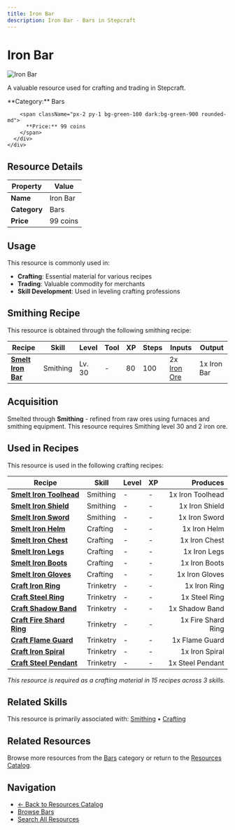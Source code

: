 ```yaml
---
title: Iron Bar
description: Iron Bar - Bars in Stepcraft
---
```


# Iron Bar

<div className="flex items-start gap-6 mb-8">
  <div className="flex-shrink-0">
    <img src="/assets/resources/smithing/iron_bar.png" alt="Iron Bar" className="w-24 h-24 border rounded-lg" />
  </div>
  <div className="flex-1">
    <div className="space-y-2">
      <p className="text-lg text-muted-foreground">A valuable resource used for crafting and trading in Stepcraft.</p>
      <div className="flex flex-wrap gap-4 text-sm">
        <span className="px-2 py-1 bg-blue-100 dark:bg-blue-900 rounded-md">
          **Category:** Bars
        </span>

        <span className="px-2 py-1 bg-green-100 dark:bg-green-900 rounded-md">
          **Price:** 99 coins
        </span>
      </div>
    </div>
  </div>
</div>

## Resource Details

| Property | Value |
|----------|-------|
| **Name** | Iron Bar |
| **Category** | Bars |
| **Price** | 99 coins |


## Usage

This resource is commonly used in:

- **Crafting**: Essential material for various recipes
- **Trading**: Valuable commodity for merchants
- **Skill Development**: Used in leveling crafting professions



## Smithing Recipe

This resource is obtained through the following smithing recipe:

| Recipe | Skill | Level | Tool | XP | Steps | Inputs | Output |
|--------|-------|-------|------|----|-------|--------|--------|
| **[Smelt Iron Bar](/docs/skills/individual/smithing#iron_bar)** | Smithing | Lv. 30 | - | 80 | 100 | 2x [Iron Ore](/docs/resources/individual/iron_ore) | 1x Iron Bar |





## Acquisition

Smelted through **Smithing** - refined from raw ores using furnaces and smithing equipment. This resource requires Smithing level 30 and 2 iron ore.


## Used in Recipes

This resource is used in the following crafting recipes:

| Recipe | Skill | Level | XP | Produces |
|--------|-------|-------|----|---------:|
| **[Smelt Iron Toolhead](/docs/resources/individual/iron_toolhead)** | Smithing | - | - | 1x Iron Toolhead |
| **[Smelt Iron Shield](/docs/items/individual/iron_shield)** | Smithing | - | - | 1x Iron Shield |
| **[Smelt Iron Sword](/docs/items/individual/iron_sword)** | Smithing | - | - | 1x Iron Sword |
| **[Smelt Iron Helm](/docs/items/individual/iron_helm)** | Crafting | - | - | 1x Iron Helm |
| **[Smelt Iron Chest](/docs/items/individual/iron_chest)** | Crafting | - | - | 1x Iron Chest |
| **[Smelt Iron Legs](/docs/items/individual/iron_legs)** | Crafting | - | - | 1x Iron Legs |
| **[Smelt Iron Boots](/docs/items/individual/iron_boots)** | Crafting | - | - | 1x Iron Boots |
| **[Smelt Iron Gloves](/docs/items/individual/iron_gloves)** | Crafting | - | - | 1x Iron Gloves |
| **[Craft Iron Ring](/docs/items/individual/iron_ring)** | Trinketry | - | - | 1x Iron Ring |
| **[Craft Steel Ring](/docs/items/individual/steel_ring)** | Trinketry | - | - | 1x Steel Ring |
| **[Craft Shadow Band](/docs/items/individual/shadow_band)** | Trinketry | - | - | 1x Shadow Band |
| **[Craft Fire Shard Ring](/docs/items/individual/fire_shard_ring)** | Trinketry | - | - | 1x Fire Shard Ring |
| **[Craft Flame Guard](/docs/items/individual/flame_guard)** | Trinketry | - | - | 1x Flame Guard |
| **[Craft Iron Spiral](/docs/resources/individual/iron_spiral)** | Trinketry | - | - | 1x Iron Spiral |
| **[Craft Steel Pendant](/docs/items/individual/steel_pendant)** | Trinketry | - | - | 1x Steel Pendant |

*This resource is required as a crafting material in 15 recipes across 3 skills.*


## Related Skills

This resource is primarily associated with: [Smithing](/docs/skills/individual/smithing) • [Crafting](/docs/skills/individual/crafting)

## Related Resources

Browse more resources from the [Bars](/docs/resources#bars) category or return to the [Resources Catalog](/docs/resources).

## Navigation

- [← Back to Resources Catalog](/docs/resources)
- [Browse Bars](/docs/resources#bars)
- [Search All Resources](/search)

